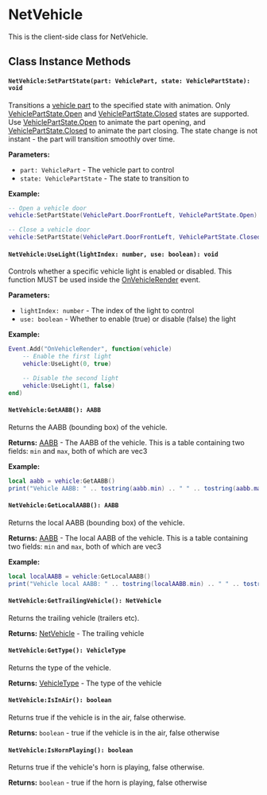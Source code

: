 
# NetVehicle

This is the client-side class for NetVehicle.

## Class Instance Methods

<NetVehicleShared />

#### `NetVehicle:SetPartState(part: VehiclePart, state: VehiclePartState): void`

Transitions a [vehicle part](/shared-api/vehiclepart) to the specified state with animation. Only [VehiclePartState.Open](/shared-api/vehiclepartstate) and [VehiclePartState.Closed](/shared-api/vehiclepartstate) states are supported. Use [VehiclePartState.Open](/shared-api/vehiclepartstate) to animate the part opening, and [VehiclePartState.Closed](/shared-api/vehiclepartstate) to animate the part closing. The state change is not instant - the part will transition smoothly over time.

**Parameters:**
- `part: VehiclePart` - The vehicle part to control
- `state: VehiclePartState` - The state to transition to

**Example:**
```lua
-- Open a vehicle door
vehicle:SetPartState(VehiclePart.DoorFrontLeft, VehiclePartState.Open)

-- Close a vehicle door
vehicle:SetPartState(VehiclePart.DoorFrontLeft, VehiclePartState.Closed)
```

#### `NetVehicle:UseLight(lightIndex: number, use: boolean): void`

Controls whether a specific vehicle light is enabled or disabled. This function MUST be used inside the [OnVehicleRender](/client-api/events#OnVehicleRender) event.

**Parameters:**
- `lightIndex: number` - The index of the light to control
- `use: boolean` - Whether to enable (true) or disable (false) the light

**Example:**
```lua
Event.Add("OnVehicleRender", function(vehicle)
    -- Enable the first light
    vehicle:UseLight(0, true)

    -- Disable the second light
    vehicle:UseLight(1, false)
end)
```

#### `NetVehicle:GetAABB(): AABB`

Returns the AABB (bounding box) of the vehicle.

**Returns:** [AABB](/shared-api/aabb) - The AABB of the vehicle. This is a table containing two fields: `min` and `max`, both of which are vec3

**Example:**
```lua
local aabb = vehicle:GetAABB()
print("Vehicle AABB: " .. tostring(aabb.min) .. " " .. tostring(aabb.max))
```

#### `NetVehicle:GetLocalAABB(): AABB`

Returns the local AABB (bounding box) of the vehicle.

**Returns:** [AABB](/shared-api/aabb) - The local AABB of the vehicle. This is a table containing two fields: `min` and `max`, both of which are vec3

**Example:**
```lua
local localAABB = vehicle:GetLocalAABB()
print("Vehicle local AABB: " .. tostring(localAABB.min) .. " " .. tostring(localAABB.max))
```

#### `NetVehicle:GetTrailingVehicle(): NetVehicle`

Returns the trailing vehicle (trailers etc).

**Returns:** [NetVehicle](/client-api/netvehicle) - The trailing vehicle

#### `NetVehicle:GetType(): VehicleType`

Returns the type of the vehicle.

**Returns:** [VehicleType](/shared-api/vehicletype) - The type of the vehicle

#### `NetVehicle:IsInAir(): boolean`

Returns true if the vehicle is in the air, false otherwise.

**Returns:** `boolean` - true if the vehicle is in the air, false otherwise

#### `NetVehicle:IsHornPlaying(): boolean`

Returns true if the vehicle's horn is playing, false otherwise.

**Returns:** `boolean` - true if the horn is playing, false otherwise